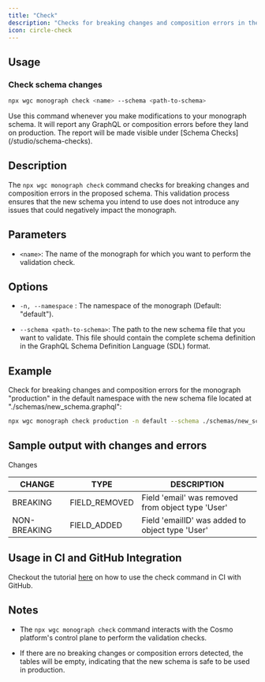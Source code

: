 ```yaml
---
title: "Check"
description: "Checks for breaking changes and composition errors in the proposed schema for the monograph."
icon: circle-check
---
```


## Usage

### Check schema changes

```bash
npx wgc monograph check <name> --schema <path-to-schema>
```

<Info>
  Use this command whenever you make modifications to your monograph schema. It will report any GraphQL or composition errors before they land on production. The report will be made visible under [Schema Checks](/studio/schema-checks).
</Info>

## Description

The `npx wgc monograph check` command checks for breaking changes and composition errors in the proposed schema. This validation process ensures that the new schema you intend to use does not introduce any issues that could negatively impact the monograph.

## Parameters

* `<name>`: The name of the monograph for which you want to perform the validation check.

## Options

* `-n, --namespace` : The namespace of the monograph (Default: "default").

* `--schema <path-to-schema>`: The path to the new schema file that you want to validate. This file should contain the complete schema definition in the GraphQL Schema Definition Language (SDL) format.

## Example

Check for breaking changes and composition errors for the monograph "production" in the default namespace with the new schema file located at "./schemas/new\_schema.graphql":

```bash
npx wgc monograph check production -n default --schema ./schemas/new_schema.graphql
```

## Sample output with changes and errors

Changes

|CHANGE|TYPE|DESCRIPTION|
|------|----|-----------|
|BREAKING|FIELD\_REMOVED|Field 'email' was removed from object type 'User'|
|NON-BREAKING|FIELD\_ADDED|Field 'emailID' was added to object type 'User'|

## Usage in CI and GitHub Integration

Checkout the tutorial [here](/tutorial/pr-based-workflow-for-federation) on how to use the check command in CI with GitHub.

## Notes

* The `npx wgc monograph check` command interacts with the Cosmo platform's control plane to perform the validation checks.

* If there are no breaking changes or composition errors detected, the tables will be empty, indicating that the new schema is safe to be used in production.

